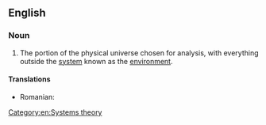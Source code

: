 ==English==
{{wikipedia}}

===Noun===
{{en-noun|head=[[physical]] [[system]]}}

# {{lb|en|physics}} The portion of the physical universe chosen for analysis, with everything outside the [[system]] known as the [[environment]].

====Translations====
{{trans-top|portion of the physical universe chosen for analysis, with everything outside the system known as the environment}}
* Romanian: {{t|ro|sistem fizic|n}}
{{trans-mid}}
{{trans-bottom}}

[[Category:en:Systems theory]]